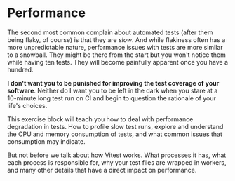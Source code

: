 # Performance

The second most common complain about automated tests (after them being flaky, of course) is that they are _slow_. And while flakiness often has a more unpredictable nature, performance issues with tests are more similar to a snowball. They might be there from the start but you won't notice them while having ten tests. They will become painfully apparent once you have a hundred.

**I don't want you to be punished for improving the test coverage of your software**. Neither do I want you to be left in the dark when you stare at a 10-minute long test run on CI and begin to question the rationale of your life's choices.

This exercise block will teach you how to deal with performance degradation in tests. How to profile slow test runs, explore and understand the CPU and memory consumption of tests, and what common issues that consumption may indicate.

But not before we talk about how Vitest works. What processes it has, what each process is responsible for, why your test files are wrapped in workers, and many other details that have a direct impact on performance.
